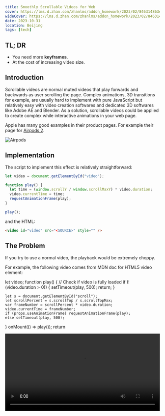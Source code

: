 ```yaml
title: Smoothly Scrollable Videos for Web
cover: https://lms.d.zhan.com/zhanlms/addon_homework/2023/02/846314863eaf7ae27fe2/kvblurred.png
wideCover: https://lms.d.zhan.com/zhanlms/addon_homework/2023/02/846314863eaf7ae27fe2/kvblurred.png
date: 2023-10-31
location: Beijing
tags: [tech]
```


## TL; DR

- You need more **keyframes**.
- At the cost of increasing video size.

## Introduction

Scrollable videos are normal muted videos that play forwards and backwards as user scrolling the page. Complex animations, 3D transitions for example, are usually hard to implement with pure JavaScript but relatively easy with video creation softwares and dedicated 3D softwares like Adobe AE and Blender. As a solution, scrollable videos could be applied to create complex while interactive animations in your web page.

Apple has many good examples in their product pages. For example their page for [Airpods 2](https://www.apple.com/airpods-pro/).

![Airpods](https://lms.d.zhan.com/zhanlms/addon_homework/2023/10/11238696540efea02daf/apple.gif)

## Implementation

The script to implement this effect is relatively straightforward:

```js
let video = document.getElementById("video");

function play() {
  let time = (window.scrollY / window.scrollMaxY) * video.duration;
  video.currentTime = time;
  requestAnimationFrame(play);
}

play();
```

and the HTML:

```html
<video id="video" src="<SOURCE>" style="" />
```

## The Problem

If you try to use a normal video, the playback would be extremely choppy.

For example, the following video comes from MDN doc for HTML5 video element:

  let video;
  function play() {
    // Check if video is fully loaded
    if (!(video.duration > 0)) {
      setTimeout(play, 500);
      return;
    }

    let s = document.getElementById("scroll");
    let scrollPercent = s.scrollTop / s.scrollTopMax;
    var frameNumber = scrollPercent * video.duration;
    video.currentTime = frameNumber;
    if (props.useAnimationFrame) requestAnimationFrame(play);
    else setTimeout(play, 500);

}
onMount(() => play());
return <div style="height: 300vh;">

  <video ref={video} src={props.src} class="rounded-xl" style="max-width: 100%; width: 100%; position: sticky; top: 5rem;"></video>
</div>;
};

<Vid src="https://interactive-examples.mdn.mozilla.net/media/cc0-videos/flower.mp4" />

Simply put, this is intended behavior, as the video is not designed to be played in this way.

## Keyframes

mp4 and webm videos are designed to be played in a linear fashion.

In order to save space, the video is encoded with keyframes. The frames in between keyframes are encoded as the difference between the keyframes.
When you seek to a point in the video, the player must decode the keyframe and all the frames in between to get to the point you want to watch.

In order to make the video scroll smoothly, you need to add more keyframes (which will increase the size of the video).

With ffmpeg, you can achieve this with the following command:

```bash
ffmpeg -i <INPUT> -c:v libx264 -x264-params keyint=15 <OUTPUT>
```

In which `keyint` is the number of frames between keyframes. The lower the number, the more keyframes you will have.

For example, with `keyint=1`, the above example now scrolls smoothly:

<Vid
  src="https://lms.d.zhan.com/zhanlms/addon_homework/2024/11/2142295672f35e7aab4f/out.mp4"
  useAnimationFrame
/>

## See Also

- [ScrollyVideo.js](https://scrollyvideo.js.org/)
- [Stack Overflow Question](https://stackoverflow.com/questions/51371160/how-to-use-ffmpeg-to-make-an-html5-webm-video-scroll-smoothly)
- [Video Help Thread](https://forum.videohelp.com/threads/389787-Using-ffmpeg-to-make-an-html5-webm-video-scroll-smoothly)
- [Codepen Example](https://codepen.io/marduklien/pen/MdvdEG)

